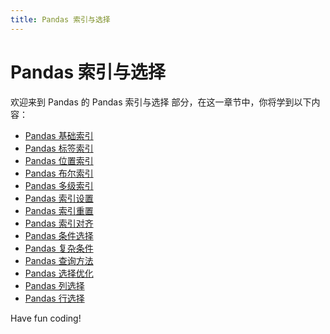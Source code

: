 ```yaml
---
title: Pandas 索引与选择
---
```


# Pandas 索引与选择

欢迎来到 Pandas 的 Pandas 索引与选择 部分，在这一章节中，你将学到以下内容：

- [Pandas 基础索引](./0-pandas-base-index.mdx)
- [Pandas 标签索引](./1-pandas-tag-index.mdx)
- [Pandas 位置索引](./2-pandas-location-index.mdx)
- [Pandas 布尔索引](./3-pandas-boolean-index.mdx)
- [Pandas 多级索引](./4-pandas-multilevel-index.mdx)
- [Pandas 索引设置](./5-pandas-index-settings.mdx)
- [Pandas 索引重置](./6-pandas-index-reset.mdx)
- [Pandas 索引对齐](./7-pandas-index-alignment.mdx)
- [Pandas 条件选择](./8-pandas-condition-selection.mdx)
- [Pandas 复杂条件](./9-pandas-complex-conditions.mdx)
- [Pandas 查询方法](./10-pandas-query-method.mdx)
- [Pandas 选择优化](./11-pandas-selection-optimization.mdx)
- [Pandas 列选择](./12-pandas-column-selection.mdx)
- [Pandas 行选择](./13-pandas-row-selection.mdx)

Have fun coding!